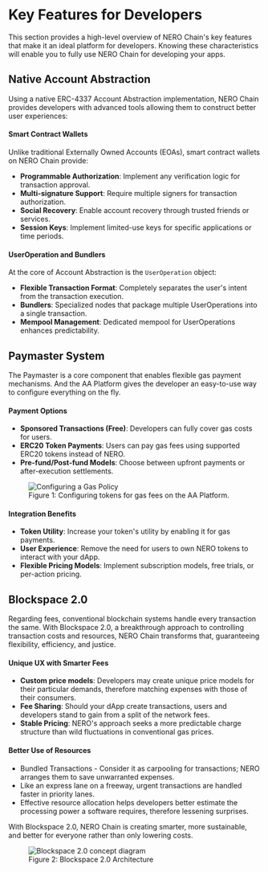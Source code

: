 
# Key Features for Developers

This section provides a high-level overview of NERO Chain's key features that make it an ideal platform for developers. Knowing these characteristics will enable you to fully use NERO Chain for developing your apps.

## Native Account Abstraction

Using a native ERC-4337 Account Abstraction implementation, NERO Chain provides developers with advanced tools allowing them to construct better user experiences:

#### Smart Contract Wallets

Unlike traditional Externally Owned Accounts (EOAs), smart contract wallets on NERO Chain provide:

- **Programmable Authorization**: Implement any verification logic for transaction approval.
- **Multi-signature Support**: Require multiple signers for transaction authorization.
- **Social Recovery**: Enable account recovery through trusted friends or services.
- **Session Keys**: Implement limited-use keys for specific applications or time periods.

#### UserOperation and Bundlers

At the core of Account Abstraction is the `UserOperation` object:

- **Flexible Transaction Format**: Completely separates the user's intent from the transaction execution.
- **Bundlers**: Specialized nodes that package multiple UserOperations into a single transaction.
- **Mempool Management**: Dedicated mempool for UserOperations enhances predictability.


## Paymaster System

The Paymaster is a core component that enables flexible gas payment mechanisms. And the AA Platform gives the developer an easy-to-use way to configure everything on the fly. 

#### Payment Options

- **Sponsored Transactions (Free)**: Developers can fully cover gas costs for users.
- **ERC20 Token Payments**: Users can pay gas fees using supported ERC20 tokens instead of NERO.
- **Pre-fund/Post-fund Models**: Choose between upfront payments or after-execution settlements.
  
  

<div className="mt-8 mb-8">
  <figure className="text-center">
    <img 
      src="/assets/aaPlatform/gifs/erc20config.gif" 
      alt="Configuring a Gas Policy"
      className="mx-auto rounded-lg shadow-md"
    />
    <figcaption className="mt-2 text-sm italic text-gray-600">
      Figure 1: Configuring tokens for gas fees on the AA Platform.
    </figcaption>
  </figure>
</div>

#### Integration Benefits

- **Token Utility**: Increase your token's utility by enabling it for gas payments.
- **User Experience**: Remove the need for users to own NERO tokens to interact with your dApp.
- **Flexible Pricing Models**: Implement subscription models, free trials, or per-action pricing.

## Blockspace 2.0

Regarding fees, conventional blockchain systems handle every transaction the same. With Blockspace 2.0, a breakthrough approach to controlling transaction costs and resources, NERO Chain transforms that, guaranteeing flexibility, efficiency, and justice.

#### Unique UX with Smarter Fees

- **Custom price models**: Developers may create unique price models for their particular demands, therefore matching expenses with those of their consumers.
- **Fee Sharing**: Should your dApp create transactions, users and developers stand to gain from a split of the network fees.
- **Stable Pricing**: NERO's approach seeks a more predictable charge structure than wild fluctuations in conventional gas prices.

#### Better Use of Resources 
- Bundled Transactions - Consider it as carpooling for transactions; NERO arranges them to save unwarranted expenses.
- Like an express lane on a freeway, urgent transactions are handled faster in priority lanes.
- Effective resource allocation helps developers better estimate the processing power a software requires, therefore lessening surprises.

With Blockspace 2.0, NERO Chain is creating smarter, more sustainable, and better for everyone rather than only lowering costs.

  

  
<div className="mt-8 mb-8">
  <figure className="text-center">
    <img 
      src="/assets/block2.png" 
      alt="Blockspace 2.0 concept diagram"
      className="mx-auto rounded-lg shadow-md"
    />
    <figcaption className="mt-2 text-sm italic text-gray-600">
      Figure 2: Blockspace 2.0 Architecture
    </figcaption>
  </figure>
</div>


<PageFeedback path="/en/getting-started/key-features" />